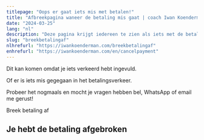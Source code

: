 ```yaml
---
titlepage: "Oops er gaat iets mis met betalen!"
title: "Afbreekpagina waneer de betaling mis gaat | coach Iwan Koenderman"
date: "2024-03-25"
lang: "nl"
description: "Deze pagina krijgt iedereen te zien als iets met de betaling mis gaat"
slug: "breekbetalingaf"
nlhrefurl: "https://iwankoenderman.com/breekbetalingaf"
enhrefurl: "https://iwankoenderman.com/en/cancelpayment"
--- 
```





Dit kan komen omdat je iets verkeerd hebt ingevuld.

Of er is iets mis gegegaan in het betalingsverkeer.

Probeer het nogmaals en mocht je vragen hebben bel, WhatsApp of email me gerust!

<Link to="/" class="button-cta" >Breek betaling af</Link>


## Je hebt de betaling afgebroken




   



    